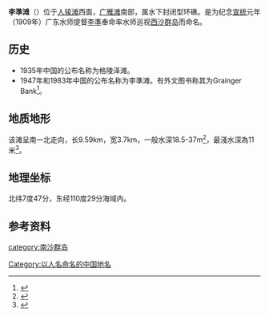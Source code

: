 {{noteTA| T  = zh-tw:李準灘; zh-hk:李準灘}}
{{coord|7|49|00|N|110|29|00|E|scale:10000|display=title}}
{{Infobox Disputed Islands
| plural = yes
| name             =李準灘
| image name       = 
| image caption    = 
| image size       = 
| locator map      = {{Location map+|Spratly Islands|float=center|width=300|caption=李準灘的位置 
|places=
{{location map~ |Spratly Islands|marksize=6 |lat=7.816666 |long=110.4833333|label='''李準灘''' |position=bottom}}
}}
| map_custom       = 
| native name      = 
| native name link = 
| other_names         =Grainger Bank
| location         = [[南中国海|南中国海]]
| coordinates      = {{Coord|7|49|00|N|110|29|00|E|display=inline}}
| archipelago      = [[南沙群岛|南沙群岛]]
| total islands    = 
| major islands    = 
| area             =
| length           = 
| width            = 
| coastline        =
| highest mount    = 
| elevation        =-11米 
| country = {{VNM}}
| country admin divisions title = 縣
| country admin divisions = [[慶和省|慶和省]][[長沙島縣|長沙島縣]]
| country claim = {{PRC}}
| country claim divisions title = 地級市
| country claim divisions = [[海南省|海南省]][[三沙市|三沙市]]
| country 1 claim = {{ROC}}
| country 1 claim divisions title = 直轄市
| country 1 claim divisions = [[高雄市|高雄市]][[旗津區|旗津區]]
| population       = 
| population as of = 
| density          = 
| ethnic groups    = 
| additional info  =
}}

'''李準滩'''（{{vie|v=Bãi Quế Đường}}）位于[[人骏滩|人骏滩]]西面，[[广雅滩|广雅滩]]南部，属水下封闭型环礁。是为纪念[[宣统|宣统]]元年（1909年）广东水师提督[[李準_(清朝)|李準]]奉命率水师巡视[[西沙群岛|西沙群岛]]而命名。

== 历史 ==
*1935年中国的公布名称为格陵泽滩。
*1947年和1983年中国的公布名称为李準滩。有外文图书称其为Grainger Bank<ref>{{cite book|title=《南海诸岛地名资料汇编》 |author=广东地名委员会 |publisher=广东地图出版社 |date=1987-03-01 |isbn=805220239 |pages=60页|chapter=}}</ref>。

== 地质地形 ==
该滩呈南一北走向，长9.59km，宽3.7km，一般水深18.5-37m<ref>{{cite book | title=《南沙群岛空间融合信息分析与示警：群礁发育、军事区位、警示系统》 | publisher=海洋出版社 | author=高俊国,刘宝银 | year=2009 | pages=101-102页 | isbn=9787502773083}}</ref>，最淺水深為11米<ref>{{Cite journal|title=A Geographical Description of the Spratly Islands and an Account of Hydrographic Surveys Amongst Those Islands|author=David Hancox, Victor Prescott|url=https://www.dur.ac.uk/ibru/publications/download/?id=229|journal=Maritime Briefing|issue=6|doi=|others=|year=1995|volume=1|page=16|pmid=|access-date=2018-08-03|archive-date=2018-02-18|archive-url=https://web.archive.org/web/20180218210954/https://www.dur.ac.uk/ibru/publications/download/?id=229|dead-url=no}}</ref>。
== 地理坐标 ==
北纬7度47分，东经110度29分海域内。
== 参考资料 ==
{{reflist}}
{{南海诸岛}}

[[category:南沙群岛|category:南沙群岛]]
[[Category:以人名命名的中国地名|Category:以人名命名的中国地名]]